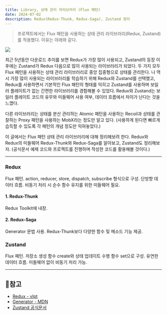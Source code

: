 ```yaml
---
title: Library, 상태 관리 라이브러리 (Flux 패턴)
date: 2024-07-02
description: Redux(Redux-Thunk, Redux-Saga), Zustand 정리
---
```


> 프로젝트에서는 Flux 패턴을 사용하는 상태 관리 라이브러리(Redux, Zustand)를 적용했다. 이유는 아래와 같다.

![](/learend/lib-state-1.jpg)

최근 5년동안 다운로드 추이를 보면 Redux가 가장 많이 사용되고, Zustand의 등장 이후에는 Zustand가 Redux 다음으로 많이
사용되는 라이브러리가 되었다. 두 가지 모두 Flux 패턴을 사용하는 상태 관리 라이브러리로 중앙 집중형으로 상태를 관리한다.
나 역시 가장 많이 사용되는 라이브러리를 학습하기 위해 Redux와 Zustand를 선택했고, Redux를 사용하면서 기본적인 Flux 패턴의
형태를 익히고 Zustand를 사용하며 보일러 플레이트가 없는 간편한 라이브러리를 경험해볼 수 있었다. Redux와 Zustand는 보일러
플레이트 코드의 유무와 미들웨어 사용 여부, 데이터 흐름에서 차이가 난다는 것을 느꼈다.

다른 라이브러리는 상태를 분산 관리하는 Atomic 패턴을 사용하는 Recoil과 상태를 관찰하는 Proxy 패턴을 사용하는 MobX라는
정도만 알고 있다. (사용하게 된다면 빠르게 습득할 수 있도록 각 패턴의 개념 정도만 익혀놓았다.)

이 글에서는 Flux 패턴 상태 관리 라이브러리에 대해 정리해보려 한다. Redux와 Redux의 미들웨어 Redux-Thunk와 Redux-Saga를
알아보고, Zustand도 정리해보자. (공식문서 예제 코드와 프로젝트를 진행하며 작성한 코드를 활용해볼 것이다.)

<hr />

### Redux

Flux 패턴. action, reducer, store, dispatch, subscribe 형식으로 구성. 단방향 데이터 흐름. 비동기 처리 시 순수 함수
유지를 위한 미들웨어 필요.

#### 1. Redux-Thunk

Redux Toolkit에 내장.

#### 2. Redux-Saga

Generator 문법 사용. Redux-Thunk보다 다양한 함수 및 메소드 기능 제공.

### Zustand

Flux 패턴. 저장소 생성 함수 create와 상태 업데이트 수행 함수 set으로 구성. 유연한 데이터 흐름. 미들웨어 없이 비동기 처리 가능.

<hr />

## 📌참고

- [Redux - vlpt](https://react.vlpt.us/redux/01-keywords.html)
- [Generator - MDN](https://developer.mozilla.org/ko/docs/Web/JavaScript/Reference/Global_Objects/Generator)
- [Zustand 공식문서](https://zustand-demo.pmnd.rs/)
